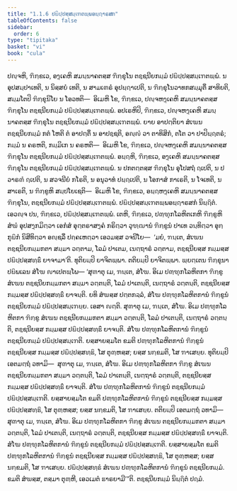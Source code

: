 ```yaml
---
title: "1.1.6 ປຏິປ຺ປສ຺ສມ຺ເຠຕພ຺ພອຏ຺ຐາຣສກ"
tableOfContents: false
sidebar:
  order: 6
type: "tipitaka"
basket: "vi"
book: "cula"
---
```



<DynamicBreadcrumb />

<Division number="9" book="cula">

<Paragraph number="50" book="cula">
ປຎ຺ຈຫິ, ຠິກ຺ຂເວ, ອງ຺ເຄຫິ ສມນ຺ນາຄຕສ຺ສ ຠິກ຺ຂຸໂນ ຕຊ຺ຊນີຍກມ຺ມໍ ປຏິປ຺ປສ຺ສມ຺ເຠຕພ຺ພໍ. ນ ອຸປສມ຺ປາເທຕິ, ນ ນິສ຺ສຍໍ ເທຕິ, ນ ສາມເຓຣໍ ອຸປຏ຺ຐາເປຕິ, ນ ຠິກ຺ຂຸໂນວາທກສມ຺ມຸຕິໍ ສາທິຍຕິ, ສມ຺ມໂຕປິ ຠິກ຺ຂຸນິໂຍ ນ ໂອວທຕິ—  ອິເມຫິ ໂຂ, ຠິກ຺ຂເວ, ປຎ຺ຈຫງ຺ເຄຫິ ສມນ຺ນາຄຕສ຺ສ ຠິກ຺ຂຸໂນ ຕຊ຺ຊນີຍກມ຺ມໍ ປຏິປ຺ປສ຺ສມ຺ເຠຕພ຺ພໍ.
</Paragraph>

<Paragraph number="51" book="cula">
ອປເຣຫິປິ, ຠິກ຺ຂເວ, ປຎ຺ຈຫງ຺ເຄຫິ ສມນ຺ນາຄຕສ຺ສ ຠິກ຺ຂຸໂນ ຕຊ຺ຊນີຍກມ຺ມໍ ປຏິປ຺ປສ຺ສມ຺ເຠຕພ຺ພໍ. ຍາຍ ອາປຕ຺ຕິຍາ ສໍເຆນ ຕຊ຺ຊນີຍກມ຺ມໍ ກຕໍ ໂຫຕິ ຕໍ ອາປຕ຺ຕິໍ ນ ອາປຊ຺ຊຕິ, ອຎ຺ຎໍ ວາ ຕາທິສິກໍ, ຕໂຕ ວາ ປາປິຏ຺ຐຕຣໍ; ກມ຺ມໍ ນ ຄຣຫຕິ, ກມ຺ມິເກ ນ ຄຣຫຕິ—  ອິເມຫິ ໂຂ, ຠິກ຺ຂເວ, ປຎ຺ຈຫງ຺ເຄຫິ ສມນ຺ນາຄຕສ຺ສ ຠິກ຺ຂຸໂນ ຕຊ຺ຊນີຍກມ຺ມໍ ປຏິປ຺ປສ຺ສມ຺ເຠຕພ຺ພໍ.
</Paragraph>

<Paragraph number="52" book="cula">
ອຏ຺ຐຫິ, ຠິກ຺ຂເວ, ອງ຺ເຄຫິ ສມນ຺ນາຄຕສ຺ສ ຠິກ຺ຂຸໂນ ຕຊ຺ຊນີຍກມ຺ມໍ ປຏິປ຺ປສ຺ສມ຺ເຠຕພ຺ພໍ. ນ ປກຕຕ຺ຕສ຺ສ ຠິກ຺ຂຸໂນ ອຸໂປສຖໍ ຐເປຕິ, ນ ປວາຣຓໍ ຐເປຕິ, ນ ສວຈນີຍໍ ກໂຣຕິ, ນ ອນຸວາທໍ ປຏ຺ຐເປຕິ, ນ ໂອກາສໍ ກາເຣຕິ, ນ ໂຈເທຕິ, ນ ສາເຣຕິ, ນ ຠິກ຺ຂູຫິ ສມ຺ປໂຍເຊຕິ—  ອິເມຫິ ໂຂ, ຠິກ຺ຂເວ, ອຏ຺ຐຫງ຺ເຄຫິ ສມນ຺ນາຄຕສ຺ສ ຠິກ຺ຂຸໂນ, ຕຊ຺ຊນີຍກມ຺ມໍ ປຏິປ຺ປສ຺ສມ຺ເຠຕພ຺ພໍ.

</Paragraph>
</Division>

<Paragraph number="53" type="center" book="cula">
ປຏິປ຺ປສ຺ສມ຺ເຠຕພ຺ພອຏ຺ຐາຣສກໍ ນິຏ຺ຐິຕໍ.


</Paragraph>

<Division number="10" book="cula">

<Paragraph number="54" book="cula">
ເອວຎ຺ຈ ປນ, ຠິກ຺ຂເວ, ປຏິປ຺ປສ຺ສມ຺ເຠຕພ຺ພໍ. ເຕຫິ, ຠິກ຺ຂເວ, ປຓ຺ຑຸກໂລຫິຕເກຫິ ຠິກ຺ຂູຫິ ສໍຆໍ ອຸປສງ຺ກມິຕ຺ວາ ເອກໍສໍ ອຸຕ຺ຕຣາສງ຺ຄໍ ກຣິຕ຺ວາ ວຸຑ຺ຒານໍ ຠິກ຺ຂູນໍ ປາເທ ວນ຺ທິຕ຺ວາ ອຸກ຺ກຸຏິກໍ ນິສີທິຕ຺ວາ ອຎ຺ຊລິໍ ປຄ຺ຄເຫຕ຺ວາ ເອວມສ຺ສ ວຈນີໂຍ—  ‘ມຍໍ, ຠນ຺ເຕ, ສໍເຆນ ຕຊ຺ຊນີຍກມ຺ມກຕາ ສມ຺ມາ ວຕ຺ຕາມ, ໂລມໍ ປາເຕມ, ເນຕ຺ຖາຣໍ ວຕ຺ຕາມ, ຕຊ຺ຊນີຍສ຺ສ ກມ຺ມສ຺ສ ປຏິປ຺ປສ຺ສທ຺ຘິໍ ຍາຈາມາ’ຕິ. ທຸຕິຍມ຺ປິ ຍາຈິຕພ຺ພາ. ຕຕິຍມ຺ປິ ຍາຈິຕພ຺ພາ. ພ຺ຍຕ຺ເຕນ ຠິກ຺ຂຸນາ ປຏິພເລນ ສໍໂຆ ຎາເປຕພ຺ໂພ—
</Paragraph>

<Paragraph number="55" book="cula">
‘ສຸຓາຕຸ ເມ, ຠນ຺ເຕ, ສໍໂຆ. ອິເມ ປຓ຺ຑຸກໂລຫິຕກາ ຠິກ຺ຂູ ສໍເຆນ ຕຊ຺ຊນີຍກມ຺ມກຕາ ສມ຺ມາ ວຕ຺ຕນ຺ຕິ, ໂລມໍ ປາເຕນ຺ຕິ, ເນຕ຺ຖາຣໍ ວຕ຺ຕນ຺ຕິ, ຕຊ຺ຊນີຍສ຺ສ ກມ຺ມສ຺ສ ປຏິປ຺ປສ຺ສທ຺ຘິໍ ຍາຈນ຺ຕິ. ຍທິ ສໍຆສ຺ສ ປຕ຺ຕກລ຺ລໍ, ສໍໂຆ ປຓ຺ຑຸກໂລຫິຕການໍ ຠິກ຺ຂູນໍ ຕຊ຺ຊນີຍກມ຺ມໍ ປຏິປ຺ປສ຺ສມ຺ເຠຍ຺ຍ. ເອສາ ຎຕ຺ຕິ.
</Paragraph>

<Paragraph number="56" book="cula">
ສຸຓາຕຸ ເມ, ຠນ຺ເຕ, ສໍໂຆ. ອິເມ ປຓ຺ຑຸກໂລຫິຕກາ ຠິກ຺ຂູ ສໍເຆນ ຕຊ຺ຊນີຍກມ຺ມກຕາ ສມ຺ມາ ວຕ຺ຕນ຺ຕິ, ໂລມໍ ປາເຕນ຺ຕິ, ເນຕ຺ຖາຣໍ ວຕ຺ຕນ຺ຕິ, ຕຊ຺ຊນີຍສ຺ສ ກມ຺ມສ຺ສ ປຏິປ຺ປສ຺ສທ຺ຘິໍ ຍາຈນ຺ຕິ. ສໍໂຆ ປຓ຺ຑຸກໂລຫິຕການໍ ຠິກ຺ຂູນໍ ຕຊ຺ຊນີຍກມ຺ມໍ ປຏິປ຺ປສ຺ສມ຺ເຠຕິ. ຍສ຺ສາຍສ຺ມໂຕ ຂມຕິ ປຓ຺ຑຸກໂລຫິຕການໍ ຠິກ຺ຂູນໍ ຕຊ຺ຊນີຍສ຺ສ ກມ຺ມສ຺ສ ປຏິປ຺ປສ຺ສທ຺ຘິ, ໂສ ຕຸຓ຺ຫສ຺ສ; ຍສ຺ສ ນກ຺ຂມຕິ, ໂສ ຠາເສຍ຺ຍ.
</Paragraph>

<Paragraph number="57" book="cula">
ທຸຕິຍມ຺ປິ ເອຕມຕ຺ຖໍ ວທາມິ—  ສຸຓາຕຸ ເມ, ຠນ຺ເຕ, ສໍໂຆ. ອິເມ ປຓ຺ຑຸກໂລຫິຕກາ ຠິກ຺ຂູ ສໍເຆນ ຕຊ຺ຊນີຍກມ຺ມກຕາ ສມ຺ມາ ວຕ຺ຕນ຺ຕິ, ໂລມໍ ປາເຕນ຺ຕິ, ເນຕ຺ຖາຣໍ ວຕ຺ຕນ຺ຕິ, ຕຊ຺ຊນີຍສ຺ສ ກມ຺ມສ຺ສ ປຏິປ຺ປສ຺ສທ຺ຘິໍ ຍາຈນ຺ຕິ. ສໍໂຆ ປຓ຺ຑຸກໂລຫິຕການໍ ຠິກ຺ຂູນໍ ຕຊ຺ຊນີຍກມ຺ມໍ ປຏິປ຺ປສ຺ສມ຺ເຠຕິ. ຍສ຺ສາຍສ຺ມໂຕ ຂມຕິ ປຓ຺ຑຸກໂລຫິຕການໍ ຠິກ຺ຂູນໍ ຕຊ຺ຊນີຍສ຺ສ ກມ຺ມສ຺ສ ປຏິປ຺ປສ຺ສທ຺ຘິ, ໂສ ຕຸຓ຺ຫສ຺ສ; ຍສ຺ສ ນກ຺ຂມຕິ, ໂສ ຠາເສຍ຺ຍ.
</Paragraph>

<Paragraph number="58" book="cula">
ຕຕິຍມ຺ປິ ເອຕມຕ຺ຖໍ ວທາມິ—  ສຸຓາຕຸ ເມ, ຠນ຺ເຕ, ສໍໂຆ. ອິເມ ປຓ຺ຑຸກໂລຫິຕກາ ຠິກ຺ຂູ ສໍເຆນ ຕຊ຺ຊນີຍກມ຺ມກຕາ ສມ຺ມາ ວຕ຺ຕນ຺ຕິ, ໂລມໍ ປາເຕນ຺ຕິ, ເນຕ຺ຖາຣໍ ວຕ຺ຕນ຺ຕິ, ຕຊ຺ຊນີຍສ຺ສ ກມ຺ມສ຺ສ ປຏິປ຺ປສ຺ສທ຺ຘິໍ ຍາຈນ຺ຕິ. ສໍໂຆ ປຓ຺ຑຸກໂລຫິຕການໍ ຠິກ຺ຂູນໍ ຕຊ຺ຊນີຍກມ຺ມໍ ປຏິປ຺ປສ຺ສມ຺ເຠຕິ. ຍສ຺ສາຍສ຺ມໂຕ ຂມຕິ ປຓ຺ຑຸກໂລຫິຕການໍ ຠິກ຺ຂູນໍ ຕຊ຺ຊນີຍສ຺ສ ກມ຺ມສ຺ສ ປຏິປ຺ປສ຺ສທ຺ຘິ, ໂສ ຕຸຓ຺ຫສ຺ສ; ຍສ຺ສ ນກ຺ຂມຕິ, ໂສ ຠາເສຍ຺ຍ.
</Paragraph>

<Paragraph number="59" book="cula">
ປຏິປ຺ປສ຺ສທ຺ຘໍ ສໍເຆນ ປຓ຺ຑຸກໂລຫິຕການໍ ຠິກ຺ຂູນໍ ຕຊ຺ຊນີຍກມ຺ມໍ. ຂມຕິ ສໍຆສ຺ສ, ຕສ຺ມາ ຕຸຓ຺ຫີ, ເອວເມຕໍ ຘາຣຍາມີ’”ຕິ.

</Paragraph>
</Division>

<Paragraph number="60" type="center" book="cula">
ຕຊ຺ຊນີຍກມ຺ມໍ ນິຏ຺ຐິຕໍ ປຐມໍ.
</Paragraph>